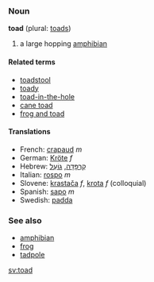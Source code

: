 ===Noun===
'''toad''' (plural: [[toads]])

# a large hopping [[amphibian]]

====Related terms====
*[[toadstool]]
*[[toady]]
*[[toad-in-the-hole]]
*[[cane toad]]
*[[frog and toad]]

====Translations====
*French: [[crapaud]] ''m''
*German: [[Kröte]] ''f''
*Hebrew: [[קרפדה|קַרְפָּדָה]], [[גועל|גוֹעַל]]
*Italian: [[rospo]] ''m''
*Slovene: [[krastača]] ''f'', [[krota]] ''f'' (colloquial)
*Spanish: [[sapo]] ''m''
*Swedish: [[padda]]

===See also===
*[[amphibian]]
*[[frog]]
*[[tadpole]]

[[sv:toad]]